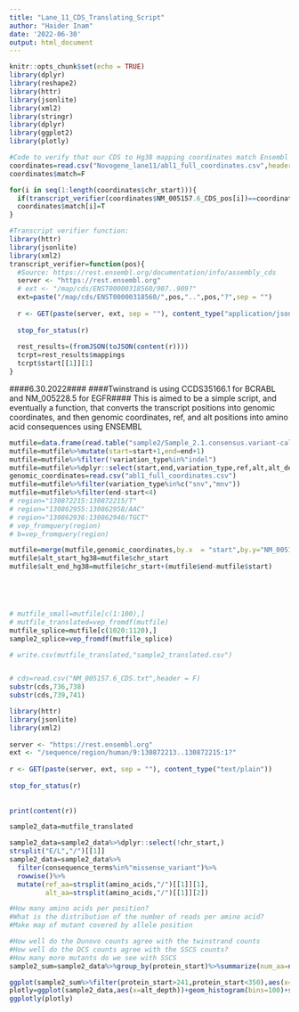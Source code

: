 ```yaml
---
title: "Lane_11_CDS_Translating_Script"
author: "Haider Inam"
date: '2022-06-30'
output: html_document
---
```


```r
knitr::opts_chunk$set(echo = TRUE)
library(dplyr)
library(reshape2)
library(httr)
library(jsonlite)
library(xml2)
library(stringr)
library(dplyr)
library(ggplot2)
library(plotly)
```

```r
#Code to verify that our CDS to Hg38 mapping coordinates match Ensembl's definitions:
coordinates=read.csv("Novogene_lane11/abl1_full_coordinates.csv",header = T)
coordinates$match=F

for(i in seq(1:length(coordinates$chr_start))){
  if(transcript_verifier(coordinates$NM_005157.6_CDS_pos[i])==coordinates$chr_start[i])
  coordinates$match[i]=T
}

#Transcript verifier function:
library(httr)
library(jsonlite)
library(xml2)
transcript_verifier=function(pos){
  #Source: https://rest.ensembl.org/documentation/info/assembly_cds
  server <- "https://rest.ensembl.org"
  # ext <- "/map/cds/ENST00000318560/907..909?"
  ext=paste("/map/cds/ENST00000318560/",pos,"..",pos,"?",sep = "")
 
  r <- GET(paste(server, ext, sep = ""), content_type("application/json"))
 
  stop_for_status(r)
 
  rest_results=(fromJSON(toJSON(content(r))))
  tcrpt=rest_results$mappings  
  tcrpt$start[[1]][1]
}
```

####6.30.2022####
####Twinstrand is using CCDS35166.1 for BCRABL and NM_005228.5 for EGFR####
This is aimed to be a simple script, and eventually a function, that converts the transcript positions into genomic coordinates, and then genomic coordinates, ref, and alt positions into amino acid consequences using ENSEMBL
```r
mutfile=data.frame(read.table("sample2/Sample_2.1.consensus.variant-calls.mut",header = T,stringsAsFactors = F,check.names = F,fill=T))
mutfile=mutfile%>%mutate(start=start+1,end=end+1)
mutfile=mutfile%>%filter(!variation_type%in%"indel")
mutfile=mutfile%>%dplyr::select(start,end,variation_type,ref,alt,alt_depth,depth,no_calls,subtype,context)
genomic_coordinates=read.csv("abl1_full_coordinates.csv")
mutfile=mutfile%>%filter(variation_type%in%c("snv","mnv"))
mutfile=mutfile%>%filter(end-start<4)
# region="130872215:130872215/T"
# region="130862955:130862958/AAC"
# region="130862936:130862940/TGCT"
# vep_fromquery(region)
# b=vep_fromquery(region)

mutfile=merge(mutfile,genomic_coordinates,by.x  = "start",by.y="NM_005157.6_CDS_pos")
mutfile$alt_start_hg38=mutfile$chr_start
mutfile$alt_end_hg38=mutfile$chr_start+(mutfile$end-mutfile$start)





# mutfile_small=mutfile[c(1:100),]
# mutfile_translated=vep_fromdf(mutfile)
mutfile_splice=mutfile[c(1020:1120),]
sample2_splice=vep_fromdf(mutfile_splice)

# write.csv(mutfile_translated,"sample2_translated.csv")


# cds=read.csv("NM_005157.6_CDS.txt",header = F)
substr(cds,736,738)
substr(cds,739,741)
```

```r
library(httr)
library(jsonlite)
library(xml2)
 
server <- "https://rest.ensembl.org"
ext <- "/sequence/region/human/9:130872213..130872215:1?"
 
r <- GET(paste(server, ext, sep = ""), content_type("text/plain"))
 
stop_for_status(r)
 
 
print(content(r))

```


```r
sample2_data=mutfile_translated

sample2_data=sample2_data%>%dplyr::select(!chr_start,)
strsplit("E/L","/")[[1]]
sample2_data=sample2_data%>%
  filter(consequence_terms%in%"missense_variant")%>%
  rowwise()%>%
  mutate(ref_aa=strsplit(amino_acids,"/")[[1]][1],
         alt_aa=strsplit(amino_acids,"/")[[1]][2])

#How many amino acids per position?
#What is the distribution of the number of reads per amino acid?
#Make map of mutant covered by allele position

#How well do the Dunovo counts agree with the twinstrand counts
#How well do the DCS counts agree with the SSCS counts?
#How many more mutants do we see with SSCS
sample2_sum=sample2_data%>%group_by(protein_start)%>%summarize(num_aa=n())

ggplot(sample2_sum%>%filter(protein_start>241,protein_start<350),aes(x=protein_start,y=num_aa))+geom_col()
plotly=ggplot(sample2_data,aes(x=alt_depth))+geom_histogram(bins=100)+scale_x_continuous(limits = c(0,95))
ggplotly(plotly)

```

